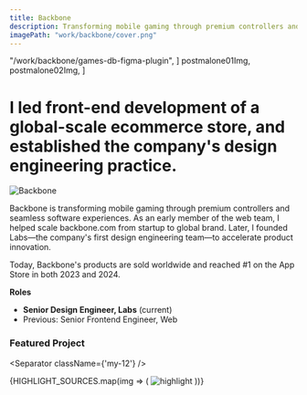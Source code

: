 ```yaml
---
title: Backbone
description: Transforming mobile gaming through premium controllers and seamless software experiences.
imagePath: "work/backbone/cover.png"
---
```




  "/work/backbone/games-db-figma-plugin",
]
    postmalone01Img,
    postmalone02Img,
]

# I led front-end development of a global-scale ecommerce store, and established the company's design engineering practice.

<Image src={coverImg} alt="Backbone" width={1600} height={900} className="rounded-sm shrink-0 bg-muted border shadow" />

Backbone is transforming mobile gaming through premium controllers and seamless software experiences. As an early member of the web team, I helped scale backbone.com from startup to global brand. Later, I founded Labs—the company's first design engineering team—to accelerate product innovation.

Today, Backbone's products are sold worldwide and reached #1 on the App Store in both 2023 and 2024.

**Roles** <br/>
- **Senior Design Engineer, Labs** (current)
- Previous: Senior Frontend Engineer, Web

### Featured Project

<WorkList slugs={FEATURED_WORK_SLUGS} showBorder />

<Separator className={'my-12'} />

<div className="grid grid-cols-1 gap-4 not-prose">
    {HIGHLIGHT_SOURCES.map(img => (
        <Image
            key={img.src}
            src={img}
            alt="highlight"
            width={1600}
            height={900}
            className="rounded-sm shrink-0 bg-muted border shadow"
        />
    ))}
</div>
